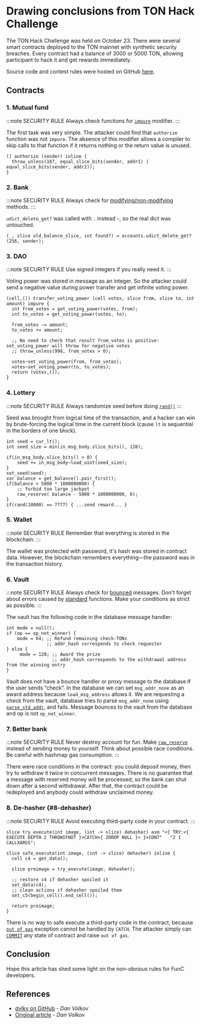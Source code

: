 
# Drawing conclusions from TON Hack Challenge

The TON Hack Challenge was held on October 23.
There were several smart contracts deployed to the TON mainnet with synthetic security breaches. Every contract had a balance of 3000 or 5000 TON, allowing participant to hack it and get rewards immediately.

Source code and contest rules were hosted on GitHub [here](https://github.com/ton-blockchain/hack-challenge-1).

## Contracts

### 1. Mutual fund

:::note SECURITY RULE
Always check functions for [`impure`](/v3/documentation/smart-contracts/func/docs/functions#impure-specifier) modifier.
:::

The first task was very simple. The attacker could find that `authorize` function was not `impure`. The absence of this modifier allows a compiler to skip calls to that function if it returns nothing or the return value is unused.

```func
() authorize (sender) inline {
  throw_unless(187, equal_slice_bits(sender, addr1) | equal_slice_bits(sender, addr2));
}
```

### 2. Bank

:::note SECURITY RULE
Always check for [modifying/non-modifying](/v3/documentation/smart-contracts/func/docs/statements#methods-calls) methods.
:::

`udict_delete_get?` was called with `.` instead `~`, so the real dict was untouched.

```func
(_, slice old_balance_slice, int found?) = accounts.udict_delete_get?(256, sender);
```

### 3. DAO

:::note SECURITY RULE
Use signed integers if you really need it.
:::

Voting power was stored in message as an integer. So the attacker could send a negative value during power transfer and get infinite voting power.

```func
(cell,()) transfer_voting_power (cell votes, slice from, slice to, int amount) impure {
  int from_votes = get_voting_power(votes, from);
  int to_votes = get_voting_power(votes, to);

  from_votes -= amount;
  to_votes += amount;

  ;; No need to check that result from_votes is positive: set_voting_power will throw for negative votes
  ;; throw_unless(998, from_votes > 0);

  votes~set_voting_power(from, from_votes);
  votes~set_voting_power(to, to_votes);
  return (votes,());
}
```

### 4. Lottery

:::note SECURITY RULE
Always randomize seed before doing [`rand()`](/v3/documentation/smart-contracts/func/docs/stdlib#rand)
:::

Seed was brought from logical time of the transaction, and a hacker can win by brute-forcing the logical time in the current block (cause `lt` is sequential in the borders of one block).

```func
int seed = cur_lt();
int seed_size = min(in_msg_body.slice_bits(), 128);

if(in_msg_body.slice_bits() > 0) {
    seed += in_msg_body~load_uint(seed_size);
}
set_seed(seed);
var balance = get_balance().pair_first();
if(balance > 5000 * 1000000000) {
    ;; forbid too large jackpot
    raw_reserve( balance - 5000 * 1000000000, 0);
}
if(rand(10000) == 7777) { ...send reward... }
```

### 5. Wallet

:::note SECURITY RULE
Remember that everything is stored in the blockchain.
:::

The wallet was protected with password, it's hash was stored in contract data. However, the blockchain remembers everything—the password was in the transaction history.

### 6. Vault

:::note SECURITY RULE
Always check for [bounced](/v3/documentation/smart-contracts/message-management/non-bounceable-messages) messages.
Don't forget about errors caused by [standard](/v3/documentation/smart-contracts/func/docs/stdlib) functions.
Make your conditions as strict as possible.
:::

The vault has the following code in the database message handler:

```func
int mode = null();
if (op == op_not_winner) {
    mode = 64; ;; Refund remaining check-TONs
               ;; addr_hash corresponds to check requester
} else {
     mode = 128; ;; Award the prize
                 ;; addr_hash corresponds to the withdrawal address from the winning entry
}
```

Vault does not have a bounce handler or proxy message to the database if the user sends “check”. In the database we can set `msg_addr_none` as an award address because `load_msg_address` allows it. We are requesting a check from the vault, database tries to parse `msg_addr_none` using [`parse_std_addr`](/v3/documentation/smart-contracts/func/docs/stdlib#parse_std_addr), and fails. Message bounces to the vault from the database and op is not `op_not_winner`.

### 7. Better bank

:::note SECURITY RULE
Never destroy account for fun.
Make [`raw_reserve`](/v3/documentation/smart-contracts/func/docs/stdlib#raw_reserve) instead of sending money to yourself.
Think about possible race conditions.
Be careful with hashmap gas consumption.
:::

There were race conditions in the contract: you could deposit money, then try to withdraw it twice in concurrent messages. There is no guarantee that a message with reserved money will be processed, so the bank can shut down after a second withdrawal. After that, the contract could be redeployed and anybody could withdraw unclaimed money.

### 8. De-hasher {#8-dehasher}

:::note SECURITY RULE
Avoid executing third-party code in your contract.
:::

```func
slice try_execute(int image, (int -> slice) dehasher) asm "<{ TRY:<{ EXECUTE DEPTH 2 THROWIFNOT }>CATCH<{ 2DROP NULL }> }>CONT"   "2 1 CALLXARGS";

slice safe_execute(int image, (int -> slice) dehasher) inline {
  cell c4 = get_data();

  slice preimage = try_execute(image, dehasher);

  ;; restore c4 if dehasher spoiled it
  set_data(c4);
  ;; clean actions if dehasher spoiled them
  set_c5(begin_cell().end_cell());

  return preimage;
}
```

There is no way to safe execute a third-party code in the contract, because [`out of gas`](/v3/documentation/tvm/exit-codes#standard-exit-codes) exception cannot be handled by `CATCH`. The attacker simply can [`COMMIT`](/v3/documentation/tvm/instructions#F80F) any state of contract and raise `out of gas`.

## Conclusion

Hope this article has shed some light on the non-obvious rules for FunC developers.

## References

- [dvlkv on GitHub](https://github.com/dvlkv) - _Dan Volkov_
- [Original article](https://dev.to/dvlkv/drawing-conclusions-from-ton-hack-challenge-1aep) - _Dan Volkov_

<Feedback />


